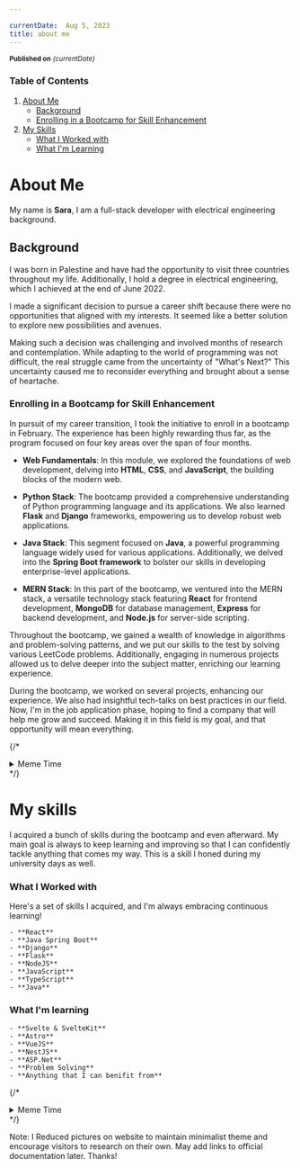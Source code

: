 ```yaml
---

currentDate:  Aug 5, 2023
title: about me 
---
```





<sub> **Published on** *{currentDate}*</sub>

### Table of Contents

1. [About Me](#about-me)
   - [Background](#background)
   - [Enrolling in a Bootcamp for Skill Enhancement](#enrolling-in-a-bootcamp-for-skill-enhancement)
2. [My Skills](#my-skills)
   - [What I Worked with](#what-i-worked-with)
   - [What I'm Learning](#what-im-learning)


# About Me

My name is  **Sara**, I am a full-stack developer with electrical engineering background.

## Background

I was born in Palestine and have had the opportunity to visit three countries throughout my life. Additionally, I hold a degree in electrical engineering, which I achieved at the end of June 2022.


 I made a significant decision to pursue a career shift because there were no opportunities that aligned with my interests. It seemed like a better solution to explore new possibilities and avenues. 

Making such a decision was challenging and involved months of research and contemplation. While adapting to the world of programming was not difficult, the real struggle came from the uncertainty of "What's Next?" This uncertainty caused me to reconsider everything and brought about a sense of heartache.

### Enrolling in a Bootcamp for Skill Enhancement

In pursuit of my career transition, I took the initiative to enroll in a bootcamp in February. The experience has been highly rewarding thus far, as the program focused on four key areas over the span of four months.

- **Web Fundamentals**: In this module, we explored the foundations of web development, delving into **HTML**, **CSS**, and **JavaScript**, the building blocks of the modern web.

- **Python Stack**: The bootcamp provided a comprehensive understanding of Python programming language and its applications. We also learned **Flask** and **Django** frameworks, empowering us to develop robust web applications.

- **Java Stack**: This segment focused on **Java**, a powerful programming language widely used for various applications. Additionally, we delved into the **Spring Boot framework** to bolster our skills in developing enterprise-level applications.

- **MERN Stack**: In this part of the bootcamp, we ventured into the MERN stack, a versatile technology stack featuring **React** for frontend development, **MongoDB** for database management, **Express** for backend development, and **Node.js** for server-side scripting.

Throughout the bootcamp, we gained a wealth of knowledge in algorithms and problem-solving patterns, and we put our skills to the test by solving various LeetCode problems. Additionally, engaging in numerous projects allowed us to delve deeper into the subject matter, enriching our learning experience. 


During the bootcamp, we worked on several projects, enhancing our experience. We also had insightful tech-talks on best practices in our field. Now, I'm in the job application phase, hoping to find a company that will help me grow and succeed. Making it in this field is my goal, and that opportunity will mean everything. 


{/* <details>
  <summary>Meme Time</summary>
  ![Mom can you come pick me up](https://media.tenor.com/Sv89lK8yyigAAAAM/first-day-of-school-back-to-school.gif)
</details> */}


# My skills
I acquired a bunch of skills during the bootcamp and even afterward. My main goal is always to keep learning and improving so that I can confidently tackle anything that comes my way. This is a skill I honed during my university days as well.

### What I Worked with
Here's a set of skills I acquired, and I'm always embracing continuous learning!

    - **React**
    - **Java Spring Boot**
    - **Django**
    - **Flask**
    - **NodeJS**
    - **JavaScript**
    - **TypeScript**
    - **Java**

### What I'm learning

    - **Svelte & SvelteKit**
    - **Astro**
    - **VueJS**
    - **NestJS**
    - **ASP.Net**
    - **Problem Solving**
    - **Anything that I can benifit from**

  {/* <details>
    <summary>Meme Time</summary>
    ![Monkey Reading](https://media.tenor.com/1f4CyFjivekAAAAC/reading-monkey.gif)
  </details> */}

Note: I Reduced pictures on website to maintain minimalist theme and encourage visitors to research on their own. May add links to official documentation later. Thanks!